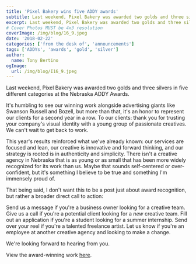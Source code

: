 ```yaml
---
title: 'Pixel Bakery wins five ADDY awards'
subtitle: Last weekend, Pixel Bakery was awarded two golds and three silvers in five different categories at the Nebraska ADDY Awards.
excerpt: Last weekend, Pixel Bakery was awarded two golds and three silvers in five different categories at the Nebraska ADDY Awards.
# Cover Photos MUST be 4x3 resolution
coverImage: /img/blog/16_9.jpeg
date: '2018-02-22'
categories: ['from the desk of', 'announcements']
tags: ['ADDYs', 'awards', 'gold', 'silver']
author:
  name: Tony Bertino
ogImage:
  url: /img/blog/I16_9.jpeg
---
```


Last weekend, Pixel Bakery was awarded two golds and three silvers in five different categories at the Nebraska ADDY Awards.

It's humbling to see our winning work alongside advertising giants like Swanson Russell and Bozell, but more than that, it's an honor to represent our clients for a second year in a row. To our clients: thank you for trusting your company's visual identity with a young group of passionate creatives. We can't wait to get back to work.

This year's results reinforced what we've already known: our services are focused and lean, our creative is innovative and forward thinking, and our strategy is rooted is in authenticity and simplicity. There isn't a creative agency in Nebraska that is as young or as small that has been more widely recognized for its work than us. Maybe that sounds self-centered or over-confident, but it's something I believe to be true and something I'm immensely proud of.

That being said, I don't want this to be a post just about award recognition, but rather a broader direct call to action:

Send us a message if you're a business owner looking for a creative team. Give us a call if you're a potential client looking for a _new_ creative team. Fill out an application if you're a student looking for a summer internship. Send over your reel if you're a talented freelance artist. Let us know if you're an employee at another creative agency and looking to make a change.

We're looking forward to hearing from you.

View the award-winning work [here](https://pixelbakery.co/2018-addy-award-winning-work/).
